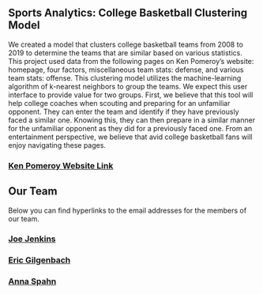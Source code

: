 ## Sports Analytics: College Basketball Clustering Model

We created a model that clusters college basketball teams from 2008 to 2019 to determine the teams that are similar based on various statistics. This project used data from the following pages on Ken Pomeroy’s website: homepage, four factors, miscellaneous team stats: defense, and various team stats: offense. This clustering model utilizes the machine-learning algorithm of k-nearest neighbors to group the teams. We expect this user interface to provide value for two groups. First, we believe that this tool will help college coaches when scouting and preparing for an unfamiliar opponent. They can enter the team and identify if they have previously faced a similar one. Knowing this, they can then prepare in a similar manner for the unfamiliar opponent as they did for a previously faced one. From an entertainment perspective, we believe that avid college basketball fans will enjoy navigating these pages.

### [Ken Pomeroy Website Link](https://kenpom.com/index.php?y=2019)

## Our Team

Below you can find hyperlinks to the email addresses for the members of our team.

### [Joe Jenkins](mailto:jjenki22@nd.edu)

### [Eric Gilgenbach](mailto:egilgenb@nd.edu)

### [Anna Spahn](mailto:aspahn2@nd.edu)